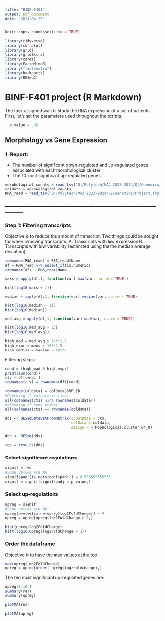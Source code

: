 ```yaml
---
title: "BINF-F401"
output: pdf_document
date: "2024-04-25"
---
```


```r
knitr::opts_chunk$set(echo = TRUE)
```

```r
library(tidyverse)
library(corrplot)
library(grid)
library(gridExtra)
library(caret)
library(FactoMineR)
library("factoextra")
library(backports)
library(DESeq2)

```

# BINF-F401 project (R Markdown)

The task assigned was to study the RNA expression of a set of patients. First, let's set the parameters used throughout the scripts.

```r
  p_value = .05
```

## Morphology vs Gene Expression

### 1. Report:

-   The number of significant down-regulated and up-regulated genes associated with each morphological cluster
-   The 10 most significant up-regulated genes

```r
morphological_counts = read_tsv("D:/Polytech/MA2 2023-2024/Q2/Genomics/Project_ThyroidGland/Data_ThyroidGland/OG/morphological_counts_lunit_dino.tsv")
coldata = morphological_counts
RNA_read = read_tsv("D:/Polytech/MA2 2023-2024/Q2/Genomics/Project_ThyroidGland/Data_ThyroidGland/OG/RNA_read_counts.tsv")

```

### -----------------------------------------------------------------------------------------------------

### Step 1: Filtering transcripts 
Objective is to reduce the amount of transcript. Two things could be sought for when removing transcripts: 
A. Transcripts with low expression
B. Transcripts with low variability (estimated using the the median average deviation)
```r

rownames(RNA_read) = RNA_read$Name 
df = RNA_read %>% select_if(is.numeric)
rownames(df) = RNA_read$Name 

```

```r

maxs = apply(df,1, function(var) max(var, na.rm = TRUE))

hist(log10(maxs + 1))


```

```r

median = apply(df,1, function(var) median(var, na.rm = TRUE))

hist(log10(median + 1))
hist(log10(median))

```

```r

med_avg = apply(df,1, function(var) mad(var, na.rm = TRUE))

hist(log10(med_avg + 1))
hist(log10(med_avg))

```

```r

high_mad = med_avg > 10**1.5
high_expr = maxs > 10**2.5
high_median = median > 10**2

```

Filtering steps:

```r

cond = (high_mad & high_expr)
print(sum(cond))
cts = df[cond, ]
rownames(cts) = rownames(df)[cond]

rownames(coldata) = coldata$SMPLID
#Checking if coldata is fine: 
all(colnames(cts) %in% rownames(coldata))
#Checking if same order: 
all(colnames(cts) == rownames(coldata))

```



```r

dds <- DESeqDataSetFromMatrix(countData = cts,
                              colData = coldata,
                              design = ~ Mophological.cluster.G4_0)

```
```r

dds <- DESeq(dds)

```

```r

res = results(dds)

```
### Select significant regulations

```r

signif = res
#Some values are NA: 
signif$padj[is.na(signif$padj)] = 0.555555555555
signif = signif[signif$padj < p_value,]

```


### Select up-regulations

```r

upreg = signif
#Some values are NA: 
upreg$pvalue[is.na(upreg$log2FoldChange)] = 0
upreg = upreg[upreg$log2FoldChange > 0,]

```

```r

hist(upreg$log2FoldChange)
hist(log10(upreg$log2FoldChange + 1))

```

### Order the dataframe 
Objective is to have the max values at the top

```r

max(upreg$log2FoldChange)
upreg = upreg[order(-upreg$log2FoldChange),]


```

The ten most significant up-regulated genes are: 

```r

upreg[1:10,]
summary(res)
summary(upreg)

```
```r

plotMA(res)

plotMA(upreg)

```
